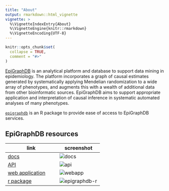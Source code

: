 ```yaml
---
title: "About"
output: rmarkdown::html_vignette
vignette: >
  %\VignetteIndexEntry{About}
  %\VignetteEngine{knitr::rmarkdown}
  %\VignetteEncoding{UTF-8}
---
```


```r
knitr::opts_chunk$set(
  collapse = TRUE,
  comment = "#>"
)
```

[EpiGraphDB](https://epigraphdb.org) is an analytical platform and database to support data mining in epidemiology. The platform incorporates a graph of causal estimates generated by systematically applying Mendelian randomization to a wide array of phenotypes, and augments this with a wealth of additional data from other bioinformatic sources.
EpiGraphDB aims to support appropriate application and interpretation of causal inference in systematic automated analyses of many phenotypes.

[`epigraphdb`](https://github.com/MRCIEU/epigraphdb-r) is an R package to provide ease of access to EpiGraphDB services.

## EpiGraphDB resources

| link                                                | screenshot                                  |
|-----------------------------------------------------|---------------------------------------------|
| [docs](https://docs.epigraphdb.org)                  | ![docs](figures/epigraphdb-docs.png)        |
| [API](https://api.epigraphdb.org)                    | ![api](figures/epigraphdb-api-swagger.png)  |
| [web application](https://epigraphdb.org)            | ![webapp](figures/epigraphdb-xqtl-view.png) |
| [r package](https://github.com/MRCIEU/epigraphdb-r) | ![epigraphdb-r](figures/epigraphdb-r.png)   |
